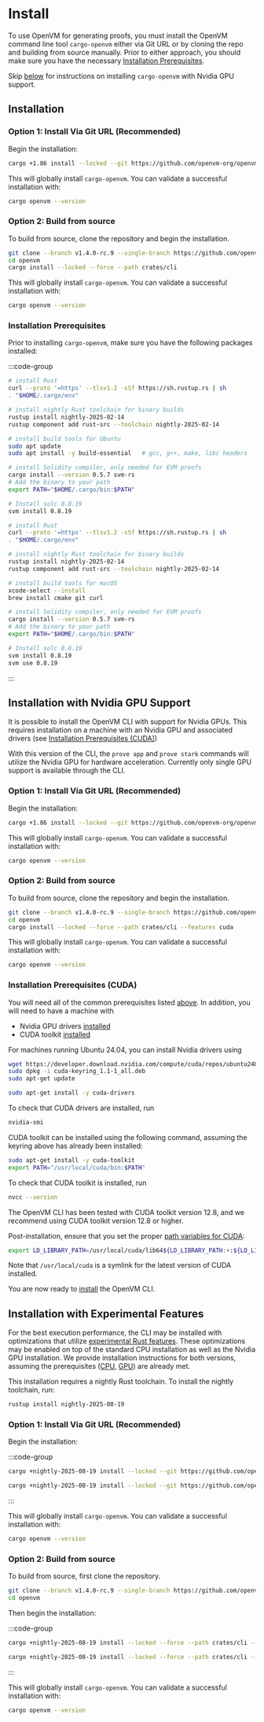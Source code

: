 # Install

To use OpenVM for generating proofs, you must install the OpenVM command line tool `cargo-openvm`
either via Git URL or by cloning the repo and building from source manually. Prior to either
approach, you should make sure you have the necessary [Installation Prerequisites](#installation-prerequisites).

Skip [below](#installation-with-nvidia-gpu-support) for instructions on installing `cargo-openvm` with Nvidia GPU support.

## Installation

### Option 1: Install Via Git URL (Recommended)

Begin the installation:

```bash
cargo +1.86 install --locked --git https://github.com/openvm-org/openvm.git --tag v1.4.0-rc.9 cargo-openvm
```

This will globally install `cargo-openvm`. You can validate a successful installation with:

```bash
cargo openvm --version
```

### Option 2: Build from source

To build from source, clone the repository and begin the installation.

```bash
git clone --branch v1.4.0-rc.9 --single-branch https://github.com/openvm-org/openvm.git
cd openvm
cargo install --locked --force --path crates/cli
```

This will globally install `cargo-openvm`. You can validate a successful installation with:

```bash
cargo openvm --version
```

### Installation Prerequisites

Prior to installing `cargo-openvm`, make sure you have the following packages installed:

:::code-group

```bash [Ubuntu]
# install Rust
curl --proto '=https' --tlsv1.2 -sSf https://sh.rustup.rs | sh
. "$HOME/.cargo/env"

# install nightly Rust toolchain for binary builds
rustup install nightly-2025-02-14
rustup component add rust-src --toolchain nightly-2025-02-14

# install build tools for Ubuntu
sudo apt update
sudo apt install -y build-essential   # gcc, g++, make, libc headers

# install Solidity compiler, only needed for EVM proofs
cargo install --version 0.5.7 svm-rs
# Add the binary to your path
export PATH="$HOME/.cargo/bin:$PATH"

# Install solc 0.8.19
svm install 0.8.19
```

```bash [macOS]
# install Rust
curl --proto '=https' --tlsv1.2 -sSf https://sh.rustup.rs | sh
. "$HOME/.cargo/env"

# install nightly Rust toolchain for binary builds
rustup install nightly-2025-02-14
rustup component add rust-src --toolchain nightly-2025-02-14

# install build tools for macOS
xcode-select --install
brew install cmake git curl

# install Solidity compiler, only needed for EVM proofs
cargo install --version 0.5.7 svm-rs
# Add the binary to your path
export PATH="$HOME/.cargo/bin:$PATH"

# Install solc 0.8.19
svm install 0.8.19
svm use 0.8.19
```

:::

## Installation with Nvidia GPU Support

It is possible to install the OpenVM CLI with support for Nvidia GPUs. This requires installation on a machine with an Nvidia GPU and associated drivers (see [Installation Prerequisites (CUDA)](#installation-prerequisites-cuda))

With this version of the CLI, the `prove app` and `prove stark` commands will utilize the Nvidia GPU for hardware acceleration. Currently only single GPU support is available through the CLI.

### Option 1: Install Via Git URL (Recommended)

Begin the installation:

```bash
cargo +1.86 install --locked --git https://github.com/openvm-org/openvm.git --tag v1.4.0-rc.9 --features cuda cargo-openvm
```

This will globally install `cargo-openvm`. You can validate a successful installation with:

```bash
cargo openvm --version
```

### Option 2: Build from source

To build from source, clone the repository and begin the installation.

```bash
git clone --branch v1.4.0-rc.9 --single-branch https://github.com/openvm-org/openvm.git
cd openvm
cargo install --locked --force --path crates/cli --features cuda
```

This will globally install `cargo-openvm`. You can validate a successful installation with:

```bash
cargo openvm --version
```

### Installation Prerequisites (CUDA)

You will need all of the common prerequisites listed [above](#installation-prerequisites). In addition, you will need to have a machine with
- Nvidia GPU drivers [installed](https://docs.nvidia.com/datacenter/tesla/driver-installation-guide/index.html#)
- CUDA toolkit [installed](https://docs.nvidia.com/cuda/cuda-installation-guide-linux/#)

For machines running Ubuntu 24.04, you can install Nvidia drivers using

```bash [Ubuntu 24.04]
wget https://developer.download.nvidia.com/compute/cuda/repos/ubuntu2404/x86_64/cuda-keyring_1.1-1_all.deb
sudo dpkg -i cuda-keyring_1.1-1_all.deb
sudo apt-get update

sudo apt-get install -y cuda-drivers
```

To check that CUDA drivers are installed, run
```bash
nvidia-smi
```

CUDA toolkit can be installed using the following command, assuming the keyring above has already been installed:

```bash [Ubuntu 24.04]
sudo apt-get install -y cuda-toolkit
export PATH="/usr/local/cuda/bin:$PATH"
```

To check that CUDA toolkit is installed, run
```bash
nvcc --version
```

The OpenVM CLI has been tested with CUDA toolkit version 12.8, and we recommend using CUDA toolkit version 12.8 or higher.

Post-installation, ensure that you set the proper [path variables for CUDA](https://docs.nvidia.com/cuda/cuda-installation-guide-linux/#environment-setup):
```bash
export LD_LIBRARY_PATH=/usr/local/cuda/lib64${LD_LIBRARY_PATH:+:${LD_LIBRARY_PATH}}
```
Note that `/usr/local/cuda` is a symlink for the latest version of CUDA installed.

You are now ready to [install](#installation-with-nvidia-gpu-support) the OpenVM CLI.

## Installation with Experimental Features

For the best execution performance, the CLI may be installed with optimizations that utilize [experimental Rust features](https://github.com/rust-lang/rust/issues/112788). These optimizations may be enabled on top of the standard CPU installation as well as the Nvidia GPU installation. We provide installation instructions for both versions, assuming the prerequisites ([CPU](#installation-prerequisites), [GPU](#installation-prerequisites-cuda)) are already met.

This installation requires a nightly Rust toolchain. To install the nightly toolchain, run:

```bash
rustup install nightly-2025-08-19
```

### Option 1: Install Via Git URL (Recommended)

Begin the installation:

:::code-group
```bash [Without GPU]
cargo +nightly-2025-08-19 install --locked --git https://github.com/openvm-org/openvm.git --tag v1.4.0-rc.9 --features tco cargo-openvm
```
```bash [Nvidia GPU]
cargo +nightly-2025-08-19 install --locked --git https://github.com/openvm-org/openvm.git --tag v1.4.0-rc.9 --features tco,cuda cargo-openvm
```
:::

This will globally install `cargo-openvm`. You can validate a successful installation with:

```bash
cargo openvm --version
```

### Option 2: Build from source

To build from source, first clone the repository.

```bash
git clone --branch v1.4.0-rc.9 --single-branch https://github.com/openvm-org/openvm.git
cd openvm
```

Then begin the installation:

:::code-group
```bash [Without GPU]
cargo +nightly-2025-08-19 install --locked --force --path crates/cli --features tco
```
```bash [Nvidia GPU]
cargo +nightly-2025-08-19 install --locked --force --path crates/cli --features tco,cuda
```
:::

This will globally install `cargo-openvm`. You can validate a successful installation with:

```bash
cargo openvm --version
```
